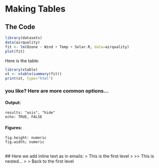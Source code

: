 # Making Tables

## The Code

``` r
library(datasets)
data(airquality)
fit <- lm(Ozone ~ Wind + Temp + Solar.R, data=airquality)
plot(fit)
```

Here is the table:

``` r
library(xtable)
xt <- xtable(summary(fit))
print(xt, type="html")
```

###  you like? Here are more common options...
#### Output:
    results: "asis", "hide"
    echo: TRUE, FALSE
#### Figures:
    fig.height: numeric
    fig.width; numeric

<br />
## Here we add inline text as in emails:
> This is the first level
>
>> This is nested...
>
> Back to the first level






